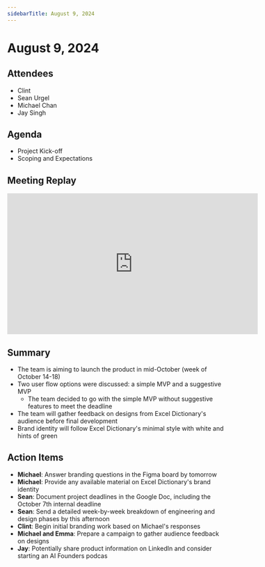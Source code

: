 ```yaml
---
sidebarTitle: August 9, 2024
---
```


# August 9, 2024

## Attendees

- Clint
- Sean Urgel
- Michael Chan
- Jay Singh

## Agenda

- Project Kick-off
- Scoping and Expectations

## Meeting Replay

<iframe
  src="https://grain.com/_/embed/recording/38c2fbe1-a73d-44a9-92e0-96fe3e4d07c1/VWtnTzVT93wpB8Y0m3wALkMVnN7Ikmh36sGiAXeU?autoplay=false&origin=user_iframe"
  height="324"
  width="576"
  allow="fullscreen"
  allowfullscreen="true"
  frameborder="0"
></iframe>

## Summary

- The team is aiming to launch the product in mid-October (week of October 14-18)
- Two user flow options were discussed: a simple MVP and a suggestive MVP
  - The team decided to go with the simple MVP without suggestive features to meet the deadline
- The team will gather feedback on designs from Excel Dictionary's audience before final development
- Brand identity will follow Excel Dictionary's minimal style with white and hints of green

## Action Items

- **Michael**: Answer branding questions in the Figma board by tomorrow
- **Michael**: Provide any available material on Excel Dictionary's brand identity
- **Sean**: Document project deadlines in the Google Doc, including the October 7th internal deadline
- **Sean**: Send a detailed week-by-week breakdown of engineering and design phases by this afternoon
- **Clint**: Begin initial branding work based on Michael's responses
- **Michael and Emma**: Prepare a campaign to gather audience feedback on designs
- **Jay**: Potentially share product information on LinkedIn and consider starting an AI Founders podcas
